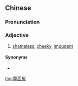 ==Chinese==
{{zh-forms|type=12}}

===Pronunciation===
{{zh-pron
|c=hau5 min6 pei4
|mn=qz:kǎu-bīn-phêr/tp,xm:kāu-bīn-phê/kh,zz:kāu-bīn-phôe
|cat=a
}}

===Adjective===
{{zh-adj}}

# {{lb|zh|Cantonese|Min Nan}} [[shameless]], [[cheeky]], [[impudent]]

====Synonyms====
* {{zh-l|厚臉皮}}

[[mg:厚面皮]]